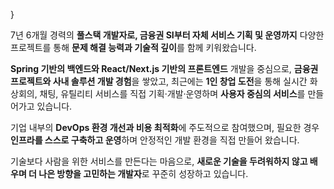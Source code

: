 } 

7년 6개월 경력의 **풀스택 개발자로, 금융권 SI부터 자체 서비스 기획 및 운영까지** 다양한 프로젝트를 통해 **문제 해결 능력과 기술적 깊이**를 함께 키워왔습니다.  

**Spring 기반의 백엔드와 React/Next.js 기반의 프론트엔드** 개발을 중심으로, **금융권 프로젝트와 사내 솔루션 개발 경험**을 쌓았고, 최근에는 **1인 창업 도전**을 통해 실시간 화상회의, 채팅, 유틸리티 서비스를 직접 기획·개발·운영하며 **사용자 중심의 서비스**를 만들어가고 있습니다.  

기업 내부의 **DevOps 환경 개선과 비용 최적화**에 주도적으로 참여했으며, 필요한 경우 **인프라를 스스로 구축하고 운영**하며 안정적인 개발 환경을 직접 만들어 왔습니다.  

기술보다 사람을 위한 서비스를 만든다는 마음으로, **새로운 기술을 두려워하지 않고 배우며 더 나은 방향을 고민하는 개발자**로 꾸준히 성장하고 있습니다.
